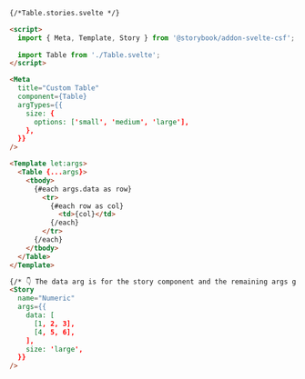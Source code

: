 ```html
{/*Table.stories.svelte */}

<script>
  import { Meta, Template, Story } from '@storybook/addon-svelte-csf';
  
  import Table from './Table.svelte';
</script>

<Meta
  title="Custom Table"
  component={Table}
  argTypes={{
    size: {
      options: ['small', 'medium', 'large'],
    },
  }}
/>

<Template let:args>
  <Table {...args}>
    <tbody>
      {#each args.data as row}
        <tr>
          {#each row as col}
            <td>{col}</td>
          {/each}
        </tr>
      {/each}
    </tbody>
  </Table>
</Template>

{/* 👇 The data arg is for the story component and the remaining args get passed to the Table component */}
<Story
  name="Numeric"
  args={{
    data: [
      [1, 2, 3],
      [4, 5, 6],
    ],
    size: 'large',
  }}
/>
```
